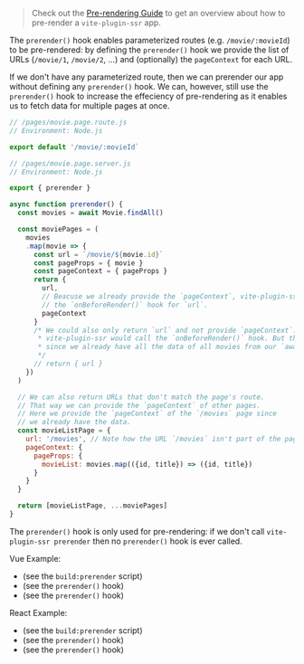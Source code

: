 
> Check out the [Pre-rendering Guide](/pre-rendering) to get an overview about how to pre-render a `vite-plugin-ssr` app.

The `prerender()` hook enables parameterized routes (e.g. `/movie/:movieId`) to be pre-rendered:
by defining the `prerender()` hook we provide the list of URLs (`/movie/1`, `/movie/2`, ...) and (optionally) the `pageContext` for each URL.

If we don't have any parameterized route,
then we can prerender our app without defining any `prerender()` hook.
We can, however, still use the `prerender()` hook
to increase the effeciency of pre-rendering as
it enables us to fetch data for multiple pages at once.

```js
// /pages/movie.page.route.js
// Environment: Node.js

export default '/movie/:movieId`
```
```js
// /pages/movie.page.server.js
// Environment: Node.js

export { prerender }

async function prerender() {
  const movies = await Movie.findAll()

  const moviePages = (
    movies
    .map(movie => {
      const url = `/movie/${movie.id}`
      const pageProps = { movie }
      const pageContext = { pageProps }
      return {
        url,
        // Beacuse we already provide the `pageContext`, vite-plugin-ssr will *not* call
        // the `onBeforeRender()` hook for `url`.
        pageContext
      }
      /* We could also only return `url` and not provide `pageContext`. In that case
       * vite-plugin-ssr would call the `onBeforeRender()` hook. But that would be wasteful
       * since we already have all the data of all movies from our `await Movie.findAll()` call.
       */
      // return { url }
    })
  )

  // We can also return URLs that don't match the page's route.
  // That way we can provide the `pageContext` of other pages.
  // Here we provide the `pageContext` of the `/movies` page since
  // we already have the data.
  const movieListPage = {
    url: '/movies', // Note how the URL `/movies` isn't part of the page's route `/movie/:movieId`
    pageContext: {
      pageProps: {
        movieList: movies.map(({id, title}) => ({id, title})
      }
    }
  }

  return [movieListPage, ...moviePages]
}
```

The `prerender()` hook is only used for pre-rendering:
if we don't call
`vite-plugin-ssr prerender`
then no `prerender()` hook is ever called.

Vue Example:
 - <RepoLink path='/examples/vue-full/package.json' /> (see the <code>build:prerender</code> script)
 - <RepoLink path='/examples/vue-full/pages/star-wars/index.page.server.ts' /> (see the <code>prerender()</code> hook)
 - <RepoLink path='/examples/vue-full/pages/hello/index.page.server.ts' /> (see the <code>prerender()</code> hook)

React Example:
 - <RepoLink path='/examples/react-full/package.json' /> (see the <code>build:prerender</code> script)
 - <RepoLink path='/examples/react-full/pages/star-wars/index.page.server.ts' /> (see the <code>prerender()</code> hook)
 - <RepoLink path='/examples/react-full/pages/hello/index.page.server.ts' /> (see the <code>prerender()</code> hook)
